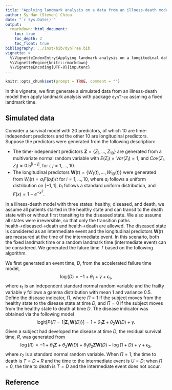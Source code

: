 ```yaml
---
title: "Applying landmark analysis on a data from an illness-death model"
author: Sy Han (Steven) Chiou
date: "`r Sys.Date()`"
output:
  rmarkdown::html_document:
    toc: true
    toc_depth: 2
    toc_float: true
bibliography: ../inst/bib/dynTree.bib
vignette: >
  %\VignetteIndexEntry{Applying landmark analysis on a longitudinal data}
  %\VignetteEngine{knitr::rmarkdown}
  %\VignetteEncoding{UTF-8}{inputenc}
---
```



\newcommand{\bmX}{{\mathbf X}}
\newcommand{\bmW}{{\mathbf W}}
\newcommand{\bmZ}{{\mathbf Z}}

<script type="text/x-mathjax-config">
MathJax.Hub.Config({
  TeX: { equationNumbers: { autoNumber: "AMS" } }
});
</script>

```r
knitr::opts_chunk$set(prompt = TRUE, comment = "")
```

In this vignette, we first generate a simulated data from an illness-death model
then apply landmark analysis with package `dynTree` assming a fixed landmark time. 

## Simulated data

Consider a survival model with 20 predictors, of which 10 are time-independent predictors and 
the other 10 are longitudinal predictors. 
Suppose the predictors were generated from the following description:

  - The time-independent predictors $\bmZ = \{Z_1, \ldots, Z_{10}\}$ are generated from a multivariate normal random variable
with $E(Z_i) = Var(Z_i) = 1$, and $Cov(Z_i, Z_j) = 0.5^{|i - j|}$, for $i, j = 1, \ldots, 10$.
  - The longitudinal predictors $\bmW(t) = \{W_1(t), \ldots, W_{10}(t)\}$ were generated from $W_i(t) = a_iF(b_it) / t$
  for $i = 1, \ldots, 10$, where $a_i$ follows a uniform distribution on $[-1, 1]$, $b_i$ follows a standard uniform distribution, and $F(x) = 1 - e^{-x^2}$.

In a illness-death model with three states: healthy, diseased, and death, 
we assume all patients started in the healthy state and can transit to the death state 
with or without first transiting to the diseased state. 
We also assume all states were irreversible,
so that only the transition paths health$\rightarrow$diseased$\rightarrow$death and health$\rightarrow$death are allowed.
The diseased state is considered as an intermediate event and
the longitudinal predictors $\bmW(t)$ are measured at the time of the intermediate event.
In this scenario, both the fixed landmark time or a random landmark time (intermediate event) can be considered. 
We generated the falure time $T$ based on the following algorithm. 


We first generated an event time, $D$, from the accelerated failure time model, 
$$\log (D) = -1 + \theta_1 + \gamma + \epsilon_1,$$
where $\epsilon_1$ is an independent standard normal random variable and the frailty variable $\gamma$
follows a gamma distribution with mean 1 and variance 0.5.
Define the disease indicator, $\Pi$, where $\Pi = 1$ if the subject moves from the healthy state to the disease state
at time $D$, and $\Pi = 0$ if the subject moves from the healthy state to death at time $D$.
The disease indicator was obtained via the following model
$$\mbox{logit}\left[P\left\{\Pi = 1 | \bmZ, \bmW(D)\right\}\right] = 1 + \theta_1\bmZ + \theta_2\bmW(D) + \gamma.$$
Given a subject had developed the disease at time $D$, 
the residual survival time, $R$, was generated from 
$$\log(R) = -1 + \theta_1\bmZ + \theta_2\bmW(D) + \theta_1\theta_2\bmZ\bmW(D) - \log(1 + D) + \gamma + \epsilon_2,$$
where $\epsilon_2$ is a standard normal random variable. 
When $\Pi = 1$, the time to death is $T = D + R$ and the time to the intermediate event is $U = D$; 
when $\Pi = 0$, the time to death is $T = D$ and the intermediate event does not occur. 



## Reference